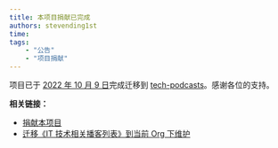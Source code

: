 ---
title: 本项目捐献已完成
authors: stevending1st
time: 
tags:
    - "公告"
    - "项目捐献"
---

项目已于 [2022 年 10 月 9 日][1]完成迁移到 [tech-podcasts][2]。感谢各位的支持。

**相关链接：**
- [捐献本项目][3]
- [迁移《IT 技术相关播客列表》到当前 Org 下维护][4]

[1]: https://github.com/tech-podcasts/it-technology-podcast/issues/8#issuecomment-1272435330 "项目迁移"
[2]: https://github.com/tech-podcasts "tech-podcasts"
[3]: https://github.com/tech-podcasts/it-technology-podcast/issues/8 "捐献本项目"
[4]: https://github.com/tech-podcasts/community/issues/5 "迁移《IT 技术相关播客列表》到当前 Org 下维护"
